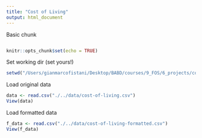 ```yaml
---
title: "Cost of Living"
output: html_document
---
```


Basic chunk
```r
```

```r
knitr::opts_chunk$set(echo = TRUE)
```

Set working dir (set yours!)
```r
setwd("/Users/gianmarcofistani/Desktop/BABD/courses/9_FOS/6_projects/cost-of-living-analysis/src")
```

Load original data
```r
data <- read.csv("./../data/cost-of-living.csv")
View(data)
```

Load formatted data
```r
f_data <- read.csv("./../data/cost-of-living-formatted.csv")
View(f_data)
```

